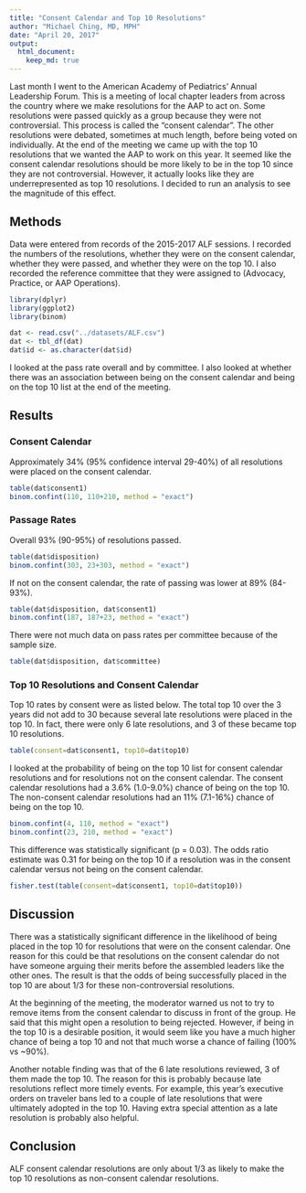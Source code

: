 ```yaml
---
title: "Consent Calendar and Top 10 Resolutions"
author: "Michael Ching, MD, MPH"
date: "April 20, 2017"
output: 
  html_document:
    keep_md: true
---
```


Last month I went to the American Academy of Pediatrics' Annual Leadership Forum. This is a meeting of local chapter leaders from across the country where we make resolutions for the AAP to act on. Some resolutions were passed quickly as a group because they were not controversial. This process is called the "consent calendar". The other resolutions were debated, sometimes at much length, before being voted on individually. At the end of the meeting we came up with the top 10 resolutions that we wanted the AAP to work on this year. It seemed like the consent calendar resolutions should be more likely to be in the top 10 since they are not controversial.  However, it actually looks like they are underrepresented as top 10 resolutions. I decided to run an analysis to see the magnitude of this effect.

## Methods
Data were entered from records of the 2015-2017 ALF sessions. I recorded the numbers of the resolutions, whether they were on the consent calendar, whether they were passed, and whether they were on the top 10. I also recorded the reference committee that they were assigned to (Advocacy, Practice, or AAP Operations).


```r
library(dplyr)
library(ggplot2)
library(binom)

dat <- read.csv("../datasets/ALF.csv")
dat <- tbl_df(dat)
dat$id <- as.character(dat$id)
```

I looked at the pass rate overall and by committee. I also looked at whether there was an association between being on the consent calendar and being on the top 10 list at the end of the meeting.

## Results
### Consent Calendar
Approximately 34% (95% confidence interval 29-40%) of all resolutions were placed on the consent calendar.

```r
table(dat$consent1)
binom.confint(110, 110+210, method = "exact")
```

### Passage Rates
Overall 93% (90-95%) of resolutions passed. 
```r
table(dat$disposition)
binom.confint(303, 23+303, method = "exact")
```

If not on the consent calendar, the rate of passing was lower at 89% (84-93%).

```r
table(dat$disposition, dat$consent1)
binom.confint(187, 187+23, method = "exact")
```

There were not much data on pass rates per committee because of the sample size. 

```r
table(dat$disposition, dat$committee)
```

### Top 10 Resolutions and Consent Calendar
Top 10 rates by consent were as listed below. The total top 10 over the 3 years did not add to 30 because several late resolutions were placed in the top 10. In fact, there were only 6 late resolutions, and 3 of these became top 10 resolutions.

```r
table(consent=dat$consent1, top10=dat$top10)
```

I looked at the probability of being on the top 10 list for consent calendar resolutions and for resolutions not on the consent calendar. The consent calendar resolutions had a 3.6% (1.0-9.0%) chance of being on the top 10. The non-consent calendar resolutions had an 11% (7.1-16%) chance of being on the top 10. 

```r
binom.confint(4, 110, method = "exact")
binom.confint(23, 210, method = "exact")
```

This difference was statistically significant (p = 0.03). The odds ratio estimate was 0.31 for being on the top 10 if a resolution was in the consent calendar versus not being on the consent calendar.

```r
fisher.test(table(consent=dat$consent1, top10=dat$top10))
```

## Discussion
There was a statistically significant difference in the likelihood of being placed in the top 10 for resolutions that were on the consent calendar. One reason for this could be that resolutions on the consent calendar do not have someone arguing their merits before the assembled leaders like the other ones. The result is that the odds of being successfully placed in the top 10 are about 1/3 for these non-controversial resolutions.

At the beginning of the meeting, the moderator warned us not to try to remove items from the consent calendar to discuss in front of the group. He said that this might open a resolution to being rejected. However, if being in the top 10 is a desirable position, it would seem like you have a much higher chance of being a top 10 and not that much worse a chance of failing (100% vs ~90%).

Another notable finding was that of the 6 late resolutions reviewed, 3 of them made the top 10. The reason for this is probably because late resolutions reflect more timely events. For example, this year's executive orders on traveler bans led to a couple of late resolutions that were ultimately adopted in the top 10. Having extra special attention as a late resolution is probably also helpful.

## Conclusion
ALF consent calendar resolutions are only about 1/3 as likely to make the top 10 resolutions as non-consent calendar resolutions.